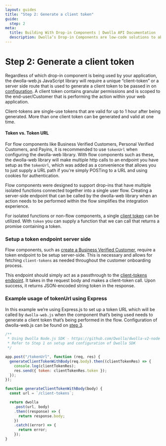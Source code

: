 ```yaml
---
layout: guides
title: "Step 2: Generate a client token"
guide:
  step: 2
meta:
  title: Building With Drop-in Components | Dwolla API Documentation
  description: Dwolla’s Drop-in Components are low-code solutions to abstract away the complexity of integrating with a payment API and act as a shortcut to completing a payment integration.
---
```


# Step 2: Generate a client token

Regardless of which drop-in component is being used by your application, the dwolla-web.js JavaScript library will require a unique “client-token” or a server side route that is used to generate a client token to be passed in on [configuration](/guides/drop-ins/using-drop-in-components#configure-dwolla-webjs). A client token contains granular permissions and is scoped to the end-user/Customer that is performing the action within your web application.

Client-tokens are single-use tokens that are valid for up to 1 hour after being generated. More than one client token can be generated and valid at one time.

#### Token vs. Token URL

For flow components like Business Verified Customers, Personal Verified Customers, and Payins, it is recommended to use `tokenUrl` when configuring the dwolla-web library. With flow components such as these, the dwolla-web library will make multiple http calls to an endpoint you have setup as the `tokenUrl`, which was added as a convenience that allows you to just supply a URL path if you're simply POSTing to a URL and using cookies for authentication.

Flow components were designed to support drop-ins that have multiple isolated functions connected together into a single user flow. Creating a server-side endpoint that can be called by the dwolla-web library when an action needs to be performed within the flow simplifies the integration experience.

For isolated functions or non-flow components, a single [client token](https://developers.dwolla.com/api-reference/#create-a-client-token) can be utilized. With `token` you can supply a function that we can call that returns a promise containing a token.

### Setup a token endpoint server side

Flow components, such as [create a Business Verified Customer](/concepts/drop-in-components#create-a-business-verified-customer), require a token endpoint to be setup server-side. This is necessary and allows for fetching `client-tokens` as needed throughout the customer onboarding process.

This endpoint should simply act as a passthrough to the [client-tokens endpoint](https://developers.dwolla.com/api-reference/#create-a-client-token). It takes in the request body and makes a client-token call. Upon success, it returns JSON-encoded string token in the response.

### Example usage of tokenUrl using Express

In this example we’re using Express.js to set up a token URL which will be called by `dwolla-web.js` when the component that’s being used needs to generate a client token that’s being performed in the flow. Configuration of dwolla-web.js can be found on [step 3](https://developers.dwolla.com/guides/drop-ins/using-drop-in-components#configure-dwolla-webjs).

```javascript
/**
 * Using Dwolla Node.js SDK - https://github.com/Dwolla/dwolla-v2-node
 * Refer to Step 1 on setup and configuration of Dwolla SDK
 */

app.post("/tokenUrl", function (req, res) {
  generateClientTokenWithBody(req.body).then((clientTokenRes) => {
    console.log(clientTokenRes);
    res.send({ token: clientTokenRes.token });
  });
});

function generateClientTokenWithBody(body) {
  const url = `/client-tokens`;

  return dwolla
    .post(url, body)
    .then((response) => {
      return response.body;
    })
    .catch((error) => {
      return error;
    });
}
```
